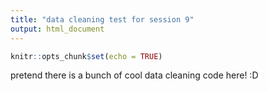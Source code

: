 ```yaml
---
title: "data cleaning test for session 9"
output: html_document
---
```


```r
knitr::opts_chunk$set(echo = TRUE)
```

pretend there is a bunch of cool data cleaning code here! :D
